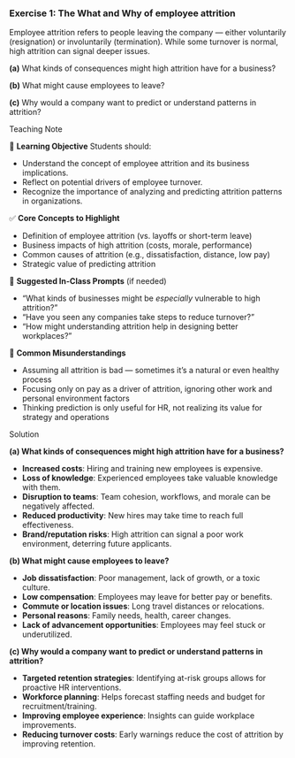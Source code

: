 <!-- question-type: prepare -->
### Exercise 1: The What and Why of employee attrition

Employee attrition refers to people leaving the company — either voluntarily (resignation) or involuntarily (termination). 
While some turnover is normal, high attrition can signal deeper issues.

**(a)** What kinds of consequences might high attrition have for a business?

**(b)** What might cause employees to leave?

**(c)** Why would a company want to predict or understand patterns in attrition?

<!-- BEGIN PROFILE:r-teaching-guide -->
::: {.content-visible when-profile="r-teaching-guide"}

::: {.teaching-block}

::: {.teaching-block-header}
Teaching Note
:::

::: {.teaching-block-body}

🎯 **Learning Objective** 
Students should:

- Understand the concept of employee attrition and its business implications.
- Reflect on potential drivers of employee turnover.
- Recognize the importance of analyzing and predicting attrition patterns in organizations.


✅   **Core Concepts to Highlight**

- Definition of employee attrition (vs. layoffs or short-term leave)
- Business impacts of high attrition (costs, morale, performance)
- Common causes of attrition (e.g., dissatisfaction, distance, low pay)
- Strategic value of predicting attrition


💬 **Suggested In-Class Prompts** (if needed)

- “What kinds of businesses might be *especially* vulnerable to high attrition?”
- “Have you seen any companies take steps to reduce turnover?”
- “How might understanding attrition help in designing better workplaces?”

📌 **Common Misunderstandings**

- Assuming all attrition is bad — sometimes it's a natural or even healthy process
- Focusing only on pay as a driver of attrition, ignoring other work and personal environment factors
- Thinking prediction is only useful for HR, not realizing its value for strategy and operations

:::

:::

:::
<!-- END PROFILE:r-teaching-guide -->

<!-- BEGIN PROFILE:r-solutions -->
::: {.content-visible when-profile="r-solutions" when-profile="r-teaching-guide"}

::: {.solution-block}

::: {.solution-block-header}
Solution
:::

::: {.solution-block-body}

**(a) What kinds of consequences might high attrition have for a business?**

- **Increased costs**: Hiring and training new employees is expensive.
- **Loss of knowledge**: Experienced employees take valuable knowledge with them.
- **Disruption to teams**: Team cohesion, workflows, and morale can be negatively affected.
- **Reduced productivity**: New hires may take time to reach full effectiveness.
- **Brand/reputation risks**: High attrition can signal a poor work environment, deterring future applicants.

**(b) What might cause employees to leave?**

- **Job dissatisfaction**: Poor management, lack of growth, or a toxic culture.
- **Low compensation**: Employees may leave for better pay or benefits.
- **Commute or location issues**: Long travel distances or relocations.
- **Personal reasons**: Family needs, health, career changes.
- **Lack of advancement opportunities**: Employees may feel stuck or underutilized.

**(c) Why would a company want to predict or understand patterns in attrition?**

- **Targeted retention strategies**: Identifying at-risk groups allows for proactive HR interventions.
- **Workforce planning**: Helps forecast staffing needs and budget for recruitment/training.
- **Improving employee experience**: Insights can guide workplace improvements.
- **Reducing turnover costs**: Early warnings reduce the cost of attrition by improving retention.

:::

:::

:::
<!-- END PROFILE:r-solutions -->
